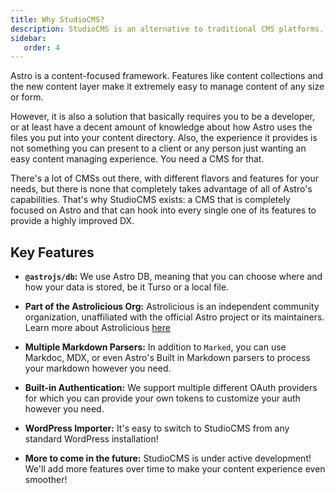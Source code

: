 ```yaml
---
title: Why StudioCMS?
description: StudioCMS is an alternative to traditional CMS platforms. It is a headless CMS that relies on Astro DB and Astro to deliver a seamless content management experience.
sidebar:
   order: 4
---
```


Astro is a content-focused framework. Features like content collections and the new content layer make it extremely easy to manage content of any size or form.

However, it is also a solution that basically requires you to be a developer, or at least have a decent amount of knowledge about how Astro uses the files you
put into your content directory. Also, the experience it provides is not something you can present to a client or any person just wanting an easy content 
managing experience. You need a CMS for that.

There's a lot of CMSs out there, with different flavors and features for your needs, but there is none that completely takes advantage of all of Astro's capabilities.
That's why StudioCMS exists: a CMS that is completely focused on Astro and that can hook into every single one of its features to provide a highly improved DX.

## Key Features

- **`@astrojs/db`:** We use Astro DB, meaning that you can choose where and how your data is stored, be it Turso or a local file.

- **Part of the Astrolicious Org:** Astrolicious is an independent community organization, unaffiliated with the official Astro project or its maintainers. Learn more about Astrolicious [here](https://github.com/astrolicious)

- **Multiple Markdown Parsers:** In addition to `Marked`, you can use Markdoc, MDX, or even Astro's Built in Markdown parsers to process your markdown however you need.

- **Built-in Authentication:** We support multiple different OAuth providers for which you can provide your own tokens to customize your auth however you need.

- **WordPress Importer:** It's easy to switch to StudioCMS from any standard WordPress installation!

- **More to come in the future:** StudioCMS is under active development! We'll add more features over time to make your content experience even smoother!
